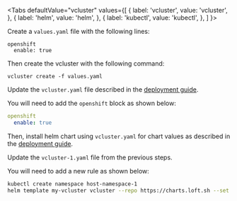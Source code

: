 
<Tabs
  defaultValue="vcluster"
  values={[
    { label: 'vcluster', value: 'vcluster', },
    { label: 'helm', value: 'helm', },
    { label: 'kubectl', value: 'kubectl', },
  ]
}>
<TabItem value="vcluster">

Create a `values.yaml` file with the following lines:

```
openshift
  enable: true
```

Then create the vcluster with the following command:
```
vcluster create -f values.yaml
```

</TabItem>
<TabItem value="helm">

Update the `vcluster.yaml` file described in the [deployment guide](../getting-started/deployment). 

You will need to add the `openshift` block as shown below:

```yaml
openshift
  enable: true
```

Then, install helm chart using `vcluster.yaml` for chart values as described in the [deployment guide](../getting-started/deployment). 

</TabItem>
<TabItem value="kubectl">

Update the `vcluster-1.yaml` file from the previous steps. 

You will need to add a new rule as shown below:

```bash
kubectl create namespace host-namespace-1
helm template my-vcluster vcluster --repo https://charts.loft.sh --set serviceCIDR=10.96.0.0/12 --set openshift.enable=true -n host-namespace-1 | kubectl apply -f -
```
</TabItem>
</Tabs>